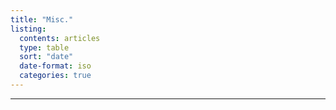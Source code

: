 ```yaml
---
title: "Misc."
listing:
  contents: articles
  type: table
  sort: "date"
  date-format: iso
  categories: true
---
```


***